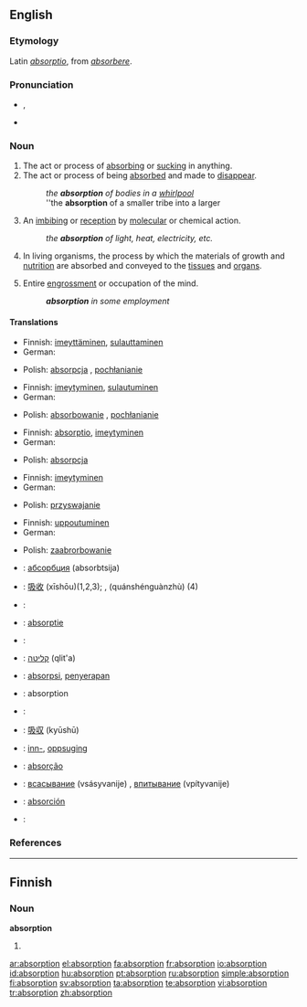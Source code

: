==English==

===Etymology===
Latin ''[[absorptio]]'', from ''[[absorbere]]''.

===Pronunciation===
*{{IPA|/əbˈzɔ:p.ʃən/}}, {{SAMPA|/@b"zO:p.S@n/}}
*{{audio|en-us-absorption.ogg|Audio (US)}}

===Noun===
{{en-noun}}

# The act or process of [[absorbing]] or [[sucking]] in anything.
# The act or process of being [[absorbed]] and made to [[disappear]].
#:''the '''absorption''' of bodies in a [[whirlpool]]''
#:''the '''absorption''' of a smaller tribe into a larger
# {{context|chemistry|physics}} An [[imbibing]] or [[reception]] by [[molecular]] or chemical action.
#:''the '''absorption''' of light, heat, electricity, etc.''
# {{physiology}} In living organisms, the process by which the materials of growth and [[nutrition]] are absorbed and conveyed to the [[tissue]]s and [[organ]]s.
# Entire [[engrossment]] or occupation of the mind.
#:'''''absorption''' in some employment''

====Translations====
{{trans-top|act or process of absorbing or sucking in anything}}
* Finnish: [[imeyttäminen]], [[sulauttaminen]]
* German: {{t+|de|Absorption|f}}
{{trans-mid}}
* Polish: [[absorpcja]] {{f}}, [[pochłanianie]] {{n}}
{{trans-bottom}}

{{trans-top|act or process of being absorbed and made to disappear}}
* Finnish: [[imeytyminen]], [[sulautuminen]]
* German: {{t+|de|Absorption|f}}
{{trans-mid}}
* Polish: [[absorbowanie]] {{n}}, [[pochłanianie]] {{n}}
{{trans-bottom}}

{{trans-top|chemistry, physics: imbibing or reception by molecular or chemical action}}
* Finnish: [[absorptio]], [[imeytyminen]]
* German: {{t+|de|Absorption|f}}
{{trans-mid}}
* Polish: [[absorpcja]] {{f}}
{{trans-bottom}}

{{trans-top|physiology: process by which the materials of growth and nutrition are absorbed}}
* Finnish: [[imeytyminen]]
* German: {{t+|de|Absorption|f}}
{{trans-mid}}
* Polish: [[przyswajanie]] {{n}}
{{trans-bottom}}

{{trans-top|entire occupation of the mind}}
* Finnish: [[uppoutuminen]]
* German: {{t+|de|vertieft}}
{{trans-mid}}
* Polish: [[zaabrorbowanie]] {{n}}
{{trans-bottom}}

{{ttbc-top}}
* {{ttbc|Bulgarian}}: [[абсорбция]] (absorbtsija) {{f}}
* {{ttbc|Chinese}}: [[吸收]] (xīshōu)(1,2,3); {{t|cmn|全神貫注|sc=Hani|xs=Mandarin}}, {{t|cmn|全神贯注|sc=Hani|xs=Mandarin}} (quánshénguànzhù) (4)
* {{ttbc|Croatian}}: {{t-|hr|apsorpcija|f}}
* {{ttbc|Dutch}}: [[absorptie]] {{f}}
* {{ttbc|French}}: {{t+|fr|absorption|f}}
* {{ttbc|Hebrew}}: [[קליטה]] (qlit'a)
* {{ttbc|Indonesian}}: [[absorpsi]], [[serap|penyerapan]]
* {{ttbc|Interlingua}}: absorption
* {{ttbc|Italian}}: {{t+|it|assorbimento|m}}
{{ttbc-mid}}
* {{ttbc|Japanese}}: [[吸収]] (kyūshū)
* {{ttbc|Norwegian}}: [[inn-]], [[oppsuging]]
* {{ttbc|Portuguese}}: [[absorção]] {{f}}
* {{ttbc|Russian}}: [[всасывание]] (vsásyvanije) {{n}}, [[впитывание]] (vpítyvanije) {{n}}
* {{ttbc|Spanish}}: [[absorción]] {{f}}
* {{ttbc|Swedish}}: {{t+|sv|absorption|c}}
{{ttbc-bottom}}

===References===
{{R:Century 1911}}
{{R:Webster 1913}}

----

==Finnish==

===Noun===
'''absorption'''

# {{fi-form of|type=noun|case=genitive|pl=singular|[[absorptio]]}}

[[ar:absorption]]
[[el:absorption]]
[[fa:absorption]]
[[fr:absorption]]
[[io:absorption]]
[[id:absorption]]
[[hu:absorption]]
[[pt:absorption]]
[[ru:absorption]]
[[simple:absorption]]
[[fi:absorption]]
[[sv:absorption]]
[[ta:absorption]]
[[te:absorption]]
[[vi:absorption]]
[[tr:absorption]]
[[zh:absorption]]
